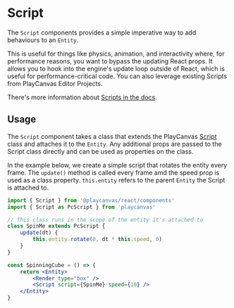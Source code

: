 # Script

The `Script` components provides a simple imperative way to add behaviours to an `Entity`.

This is useful for things like physics, animation, and interactivity where, for performance reasons, you want to bypass the updating React props. It allows you to hook into the engine's update loop outside of React, which is useful for performance-critical code. You can also leverage existing Scripts from PlayCanvas Editor Projects.

There's more information about [Scripts in the docs](https://developer.playcanvas.com/user-manual/scripting/).

## Usage

The `Script` component takes a class that extends the PlayCanvas [Script](https://api.playcanvas.com/classes/Engine.Script-1.html) class and attaches it to the `Entity`. Any additional props are passed to the Script class directly and can be used as properties on the class.

In the example below, we create a simple script that rotates the entity every frame. The `update()` method is called every frame amd the speed prop is used as a class property. `this.entity` refers to the parent `Entity` the Script is attached to.

```jsx {4-9}
import { Script } from '@playcanvas/react/components'
import { Script as PcScript } from 'playcanvas'

// This class runs in the scope of the entity it's attached to
class SpinMe extends PcScript {
    update(dt) {
        this.entity.rotate(0, dt * this.speed, 0)
    }
}

const SpinningCube = () => {
    return <Entity>
        <Render type="box" />
        <Script script={SpinMe} speed={10} />
    </Entity>
}
```

